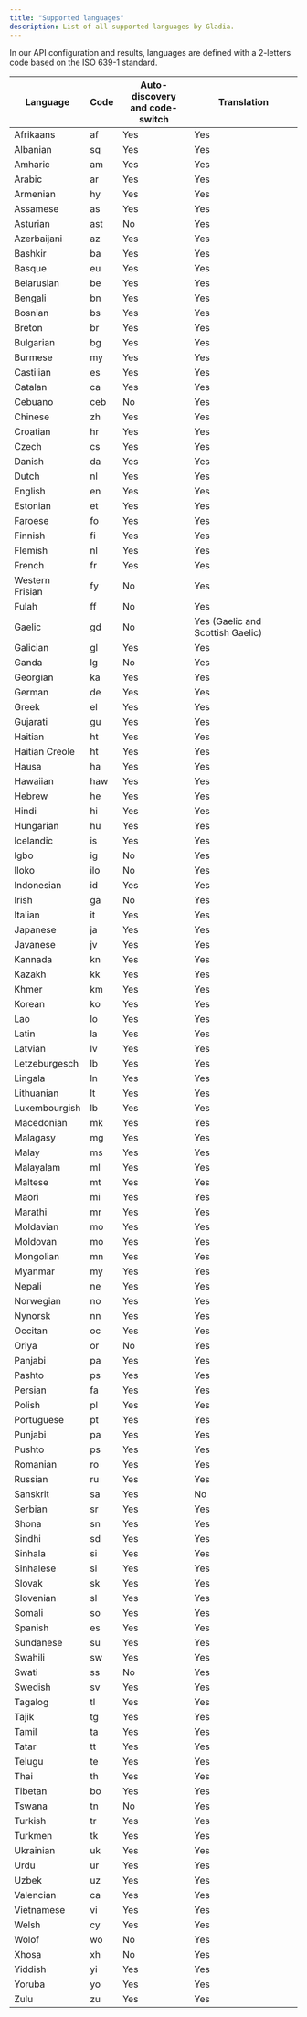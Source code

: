 ```yaml
---
title: "Supported languages"
description: List of all supported languages by Gladia.
---
```


In our API configuration and results, languages are defined with a 2-letters code based on the ISO 639-1 standard.

| Language | Code | Auto-discovery<br/>and code-switch | Translation |
| --- | --- | --- | --- |
| Afrikaans | af | Yes | Yes |
| Albanian | sq | Yes | Yes |
| Amharic | am | Yes | Yes |
| Arabic | ar | Yes | Yes |
| Armenian | hy | Yes | Yes |
| Assamese | as | Yes | Yes |
| Asturian | ast | No | Yes |
| Azerbaijani | az | Yes | Yes |
| Bashkir | ba | Yes | Yes |
| Basque | eu | Yes | Yes |
| Belarusian | be | Yes | Yes |
| Bengali | bn | Yes | Yes |
| Bosnian | bs | Yes | Yes |
| Breton | br | Yes | Yes |
| Bulgarian | bg | Yes | Yes |
| Burmese | my | Yes | Yes |
| Castilian | es | Yes | Yes |
| Catalan | ca | Yes | Yes |
| Cebuano | ceb | No | Yes |
| Chinese | zh | Yes | Yes |
| Croatian | hr | Yes | Yes |
| Czech | cs | Yes | Yes |
| Danish | da | Yes | Yes |
| Dutch | nl | Yes | Yes |
| English | en | Yes | Yes |
| Estonian | et | Yes | Yes |
| Faroese | fo | Yes | Yes |
| Finnish | fi | Yes | Yes |
| Flemish | nl | Yes | Yes |
| French | fr | Yes | Yes |
| Western Frisian | fy | No | Yes |
| Fulah | ff | No | Yes |
| Gaelic | gd | No | Yes (Gaelic and Scottish Gaelic) |
| Galician | gl | Yes | Yes |
| Ganda | lg | No | Yes |
| Georgian | ka | Yes | Yes |
| German | de | Yes | Yes |
| Greek | el | Yes | Yes |
| Gujarati | gu | Yes | Yes |
| Haitian | ht | Yes | Yes |
| Haitian Creole | ht | Yes | Yes |
| Hausa | ha | Yes | Yes |
| Hawaiian | haw | Yes | Yes |
| Hebrew | he | Yes | Yes |
| Hindi | hi | Yes | Yes |
| Hungarian | hu | Yes | Yes |
| Icelandic | is | Yes | Yes |
| Igbo | ig | No | Yes |
| Iloko | ilo | No | Yes |
| Indonesian | id | Yes | Yes |
| Irish | ga | No | Yes |
| Italian | it | Yes | Yes |
| Japanese | ja | Yes | Yes |
| Javanese | jv | Yes | Yes |
| Kannada | kn | Yes | Yes |
| Kazakh | kk | Yes | Yes |
| Khmer | km | Yes | Yes |
| Korean | ko | Yes | Yes |
| Lao | lo | Yes | Yes |
| Latin | la | Yes | Yes |
| Latvian | lv | Yes | Yes |
| Letzeburgesch | lb | Yes | Yes |
| Lingala | ln | Yes | Yes |
| Lithuanian | lt | Yes | Yes |
| Luxembourgish | lb | Yes | Yes |
| Macedonian | mk | Yes | Yes |
| Malagasy | mg | Yes | Yes |
| Malay | ms | Yes | Yes |
| Malayalam | ml | Yes | Yes |
| Maltese | mt | Yes | Yes |
| Maori | mi | Yes | Yes |
| Marathi | mr | Yes | Yes |
| Moldavian | mo | Yes | Yes |
| Moldovan | mo | Yes | Yes |
| Mongolian | mn | Yes | Yes |
| Myanmar | my | Yes | Yes |
| Nepali | ne | Yes | Yes |
| Norwegian | no | Yes | Yes |
| Nynorsk | nn | Yes | Yes |
| Occitan | oc | Yes | Yes |
| Oriya | or | No | Yes |
| Panjabi | pa | Yes | Yes |
| Pashto | ps | Yes | Yes |
| Persian | fa | Yes | Yes |
| Polish | pl | Yes | Yes |
| Portuguese | pt | Yes | Yes |
| Punjabi | pa | Yes | Yes |
| Pushto | ps | Yes | Yes |
| Romanian | ro | Yes | Yes |
| Russian | ru | Yes | Yes |
| Sanskrit | sa | Yes | No |
| Serbian | sr | Yes | Yes |
| Shona | sn | Yes | Yes |
| Sindhi | sd | Yes | Yes |
| Sinhala | si | Yes | Yes |
| Sinhalese | si | Yes | Yes |
| Slovak | sk | Yes | Yes |
| Slovenian | sl | Yes | Yes |
| Somali | so | Yes | Yes |
| Spanish | es | Yes | Yes |
| Sundanese | su | Yes | Yes |
| Swahili | sw | Yes | Yes |
| Swati | ss | No | Yes |
| Swedish | sv | Yes | Yes |
| Tagalog | tl | Yes | Yes |
| Tajik | tg | Yes | Yes |
| Tamil | ta | Yes | Yes |
| Tatar | tt | Yes | Yes |
| Telugu | te | Yes | Yes |
| Thai | th | Yes | Yes |
| Tibetan | bo | Yes | Yes |
| Tswana | tn | No | Yes |
| Turkish | tr | Yes | Yes |
| Turkmen | tk | Yes | Yes |
| Ukrainian | uk | Yes | Yes |
| Urdu | ur | Yes | Yes |
| Uzbek | uz | Yes | Yes |
| Valencian | ca | Yes | Yes |
| Vietnamese | vi | Yes | Yes |
| Welsh | cy | Yes | Yes |
| Wolof | wo | No | Yes |
| Xhosa | xh | No | Yes |
| Yiddish | yi | Yes | Yes |
| Yoruba | yo | Yes | Yes |
| Zulu | zu | Yes | Yes |

